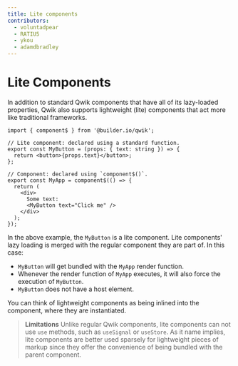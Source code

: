 ```yaml
---
title: Lite components
contributors:
  - voluntadpear
  - RATIU5
  - ykou
  - adamdbradley
---
```


# Lite Components

In addition to standard Qwik components that have all of its lazy-loaded properties, Qwik also supports lightweight (lite) components that act more like traditional frameworks.

```tsx
import { component$ } from '@builder.io/qwik';

// Lite component: declared using a standard function.
export const MyButton = (props: { text: string }) => {
  return <button>{props.text}</button>;
};

// Component: declared using `component$()`.
export const MyApp = component$(() => {
  return (
    <div>
      Some text:
      <MyButton text="Click me" />
    </div>
  );
});
```

In the above example, the `MyButton` is a lite component. Lite components' lazy loading is merged with the regular component they are part of. In this case:

- `MyButton` will get bundled with the `MyApp` render function.
- Whenever the render function of `MyApp` executes, it will also force the execution of `MyButton`.
- `MyButton` does not have a host element.

You can think of lightweight components as being inlined into the component, where they are instantiated.

> **Limitations**
> Unlike regular Qwik components, lite components can not use `use` methods, such as `useSignal` or `useStore`. As it name implies, lite components are better used sparsely for lightweight pieces of markup since they offer the convenience of being bundled with the parent component.
